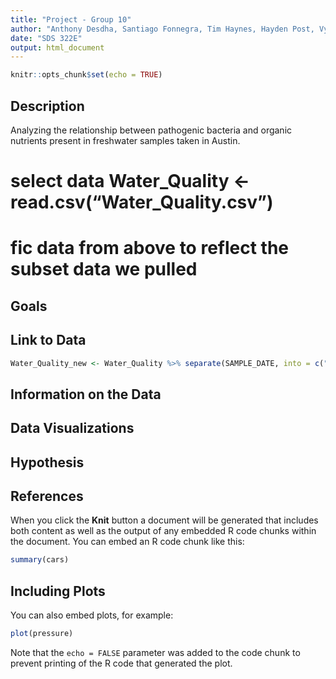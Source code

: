 ```yaml
---
title: "Project - Group 10"
author: "Anthony Desdha, Santiago Fonnegra, Tim Haynes, Hayden Post, Vyvy Tran, Valeria Valle, Katie Yang"
date: "SDS 322E"
output: html_document
---
```


```r
knitr::opts_chunk$set(echo = TRUE)
```

## Description

Analyzing the relationship between pathogenic bacteria and organic nutrients present in freshwater samples taken in Austin. 

# select data Water_Quality <- read.csv("Water_Quality.csv")
# fic data from above to reflect the subset data we pulled

## Goals

## Link to Data
```r
Water_Quality_new <- Water_Quality %>% separate(SAMPLE_DATE, into = c("Date", "Time", "Meridium"), sep = " ") Water_Quality_new <- Water_Quality_1 %>% separate(Date, into = c("Month", "Day", "Year"), sep = "/") #Visualization 1 Water_Quality_new %>% group_by(PARAMETER)%>% filter(PARAMETER == "E COLI BACTERIA") %>% ggplot(aes(x=WATERSHED)) + geom_bar(alpha=1, size=2)+ theme(axis.text.x = element_text(angle = 45, vjust = 0.7))
```

## Information on the Data

## Data Visualizations

## Hypothesis

## References

When you click the **Knit** button a document will be generated that includes both content as well as the output of any embedded R code chunks within the document. You can embed an R code chunk like this:

```r
summary(cars)
```

## Including Plots

You can also embed plots, for example:

```r
plot(pressure)
```

Note that the `echo = FALSE` parameter was added to the code chunk to prevent printing of the R code that generated the plot.
